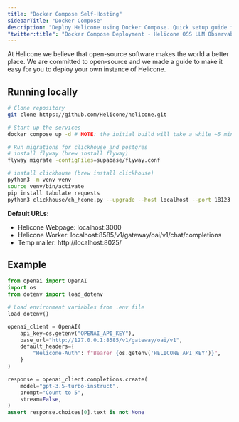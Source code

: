 ```yaml
---
title: "Docker Compose Self-Hosting"
sidebarTitle: "Docker Compose"
description: "Deploy Helicone using Docker Compose. Quick setup guide for running a containerized instance of the LLM observability platform on your local machine or server."
"twitter:title": "Docker Compose Deployment - Helicone OSS LLM Observability"
---
```


At Helicone we believe that open-source software makes the world a better place. We are committed to open-source and we made a guide to make it easy for you to deploy your own instance of Helicone.

## Running locally

```bash
# Clone repository
git clone https://github.com/Helicone/helicone.git

# Start up the services
docker compose up -d # NOTE: the initial build will take a while ~5 minutes, but subseqent builds will be a lot faster

# Run migrations for clickhouse and postgres
# install flyway (brew install flyway)
flyway migrate -configFiles=supabase/flyway.conf

# install clickhouse (brew install clickhouse)
python3 -m venv venv
source venv/bin/activate
pip install tabulate requests
python3 clickhouse/ch_hcone.py --upgrade --host localhost --port 18123 --user default --no-password
```

**Default URLs:**

- Helicone Webpage: localhost:3000
- Helicone Worker: localhost:8585/v1/gateway/oai/v1/chat/completions
- Temp mailer: http://localhost:8025/

## Example

```python
from openai import OpenAI
import os
from dotenv import load_dotenv

# Load environment variables from .env file
load_dotenv()

openai_client = OpenAI(
    api_key=os.getenv("OPENAI_API_KEY"),
    base_url="http://127.0.0.1:8585/v1/gateway/oai/v1",
    default_headers={
        "Helicone-Auth": f"Bearer {os.getenv('HELICONE_API_KEY')}",
    }
)

response = openai_client.completions.create(
    model="gpt-3.5-turbo-instruct",
    prompt="Count to 5",
    stream=False,
)
assert response.choices[0].text is not None

```
